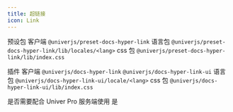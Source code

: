 ```yaml
---
title: 超链接
icon: Link
---
```


预设包
  客户端 `@univerjs/preset-docs-hyper-link`
    语言包 `@univerjs/preset-docs-hyper-link/lib/locales/<lang>`
    css 包 `@univerjs/preset-docs-hyper-link/lib/index.css`

插件
  客户端 `@univerjs/docs-hyper-link` `@univerjs/docs-hyper-link-ui`
    语言包 `@univerjs/docs-hyper-link-ui/locale/<lang>`
    css 包 `@univerjs/docs-hyper-link-ui/lib/index.css`

是否需要配合 Univer Pro 服务端使用 是
